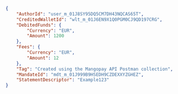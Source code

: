 ```json REST  
{
    "AuthorId": "user_m_01J8SY95DQ5CM7DH43NQCAS65T",
    "CreditedWalletId": "wlt_m_01J6EN9X1Q0PGM0CJ9QD197CRG",
    "DebitedFunds": {
        "Currency": "EUR",
        "Amount": 1200
    },
    "Fees": {
        "Currency": "EUR",
        "Amount": 12
    },
    "Tag": "Created using the Mangopay API Postman collection",
    "MandateId": "mdt_m_01J999B9HSEDH9CZDEXXYZGHEZ",
    "StatementDescriptor": "Example123"
}  
```
